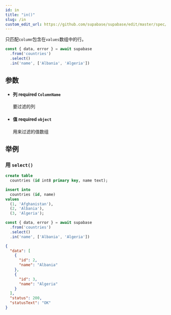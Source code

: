 ```yaml
---
id: in
title: "in()"
slug: /in
custom_edit_url: https://github.com/supabase/supabase/edit/master/spec/supabase_js_v2.yml
---
```


只匹配`column`包含在`values`数组中的行。

```ts
const { data, error } = await supabase
  .from('countries')
  .select()
  .in('name', ['Albania', 'Algeria'])
```


## 参数


<ul className="method-list-group">
  
<li className="method-list-item">
  <h4 className="method-list-item-label">
    <span className="method-list-item-label-name">
      列
    </span>
    <span className="method-list-item-label-badge required">
      required
    </span>
    <span className="method-list-item-validation">
      <code>ColumnName</code>
    </span>
  </h4>
  <div class="method-list-item-description">

要过滤的列

  </div>
  
</li>


<li className="method-list-item">
  <h4 className="method-list-item-label">
    <span className="method-list-item-label-name">
      值
    </span>
    <span className="method-list-item-label-badge required">
      required
    </span>
    <span className="method-list-item-validation">
      <code>object</code>
    </span>
  </h4>
  <div class="method-list-item-description">

用来过滤的值数组

  </div>
  
</li>

</ul>














## 举例

### 用 `select()`

<Tabs scrollable size="small" type="underlined" defaultActiveId="schema">
<TabPanel id="schema" label="Schema">

  ```sql
  create table
    countries (id int8 primary key, name text);

  insert into
    countries (id, name)
  values
    (1, 'Afghanistan'),
    (2, 'Albania'),
    (3, 'Algeria');
  ```

</TabPanel>
<TabPanel id="js" label="JavaScript">

  ```ts
  const { data, error } = await supabase
    .from('countries')
    .select()
    .in('name', ['Albania', 'Algeria'])
  ```

</TabPanel>
<TabPanel id="result" label="Result">

  ```json
  {
    "data": [
      {
        "id": 2,
        "name": "Albania"
      },
      {
        "id": 3,
        "name": "Algeria"
      }
    ],
    "status": 200,
    "statusText": "OK"
  }
  ```

</TabPanel>
</Tabs>